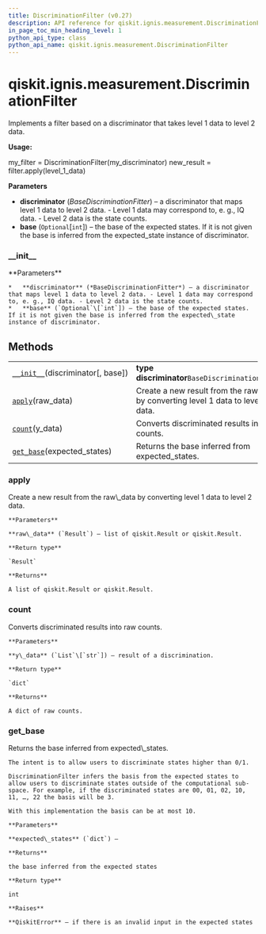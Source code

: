```yaml
---
title: DiscriminationFilter (v0.27)
description: API reference for qiskit.ignis.measurement.DiscriminationFilter in qiskit v0.27
in_page_toc_min_heading_level: 1
python_api_type: class
python_api_name: qiskit.ignis.measurement.DiscriminationFilter
---
```


<span id="qiskit-ignis-measurement-discriminationfilter" />

# qiskit.ignis.measurement.DiscriminationFilter

<Class id="qiskit.ignis.measurement.DiscriminationFilter" isDedicatedPage={true} github="https://github.com/qiskit-community/qiskit-ignis/tree/stable/0.6/qiskit/ignis/measurement/discriminator/filters.py" signature="DiscriminationFilter(discriminator, base=None)" modifiers="class">
  Implements a filter based on a discriminator that takes level 1 data to level 2 data.

  **Usage:**

  my\_filter = DiscriminationFilter(my\_discriminator) new\_result = filter.apply(level\_1\_data)

  **Parameters**

  *   **discriminator** (*BaseDiscriminationFitter*) – a discriminator that maps level 1 data to level 2 data. - Level 1 data may correspond to, e. g., IQ data. - Level 2 data is the state counts.
  *   **base** (`Optional`\[`int`]) – the base of the expected states. If it is not given the base is inferred from the expected\_state instance of discriminator.

  ### \_\_init\_\_

  <Function id="qiskit.ignis.measurement.DiscriminationFilter.__init__" signature="__init__(discriminator, base=None)">
    **Parameters**

    *   **discriminator** (*BaseDiscriminationFitter*) – a discriminator that maps level 1 data to level 2 data. - Level 1 data may correspond to, e. g., IQ data. - Level 2 data is the state counts.
    *   **base** (`Optional`\[`int`]) – the base of the expected states. If it is not given the base is inferred from the expected\_state instance of discriminator.
  </Function>

  ## Methods

  |                                                                                                                                                        |                                                                                    |
  | ------------------------------------------------------------------------------------------------------------------------------------------------------ | ---------------------------------------------------------------------------------- |
  | [`__init__`](#qiskit.ignis.measurement.DiscriminationFilter.__init__ "qiskit.ignis.measurement.DiscriminationFilter.__init__")(discriminator\[, base]) | **type discriminator**`BaseDiscriminationFitter`                                   |
  | [`apply`](#qiskit.ignis.measurement.DiscriminationFilter.apply "qiskit.ignis.measurement.DiscriminationFilter.apply")(raw\_data)                       | Create a new result from the raw\_data by converting level 1 data to level 2 data. |
  | [`count`](#qiskit.ignis.measurement.DiscriminationFilter.count "qiskit.ignis.measurement.DiscriminationFilter.count")(y\_data)                         | Converts discriminated results into raw counts.                                    |
  | [`get_base`](#qiskit.ignis.measurement.DiscriminationFilter.get_base "qiskit.ignis.measurement.DiscriminationFilter.get_base")(expected\_states)       | Returns the base inferred from expected\_states.                                   |

  ### apply

  <Function id="qiskit.ignis.measurement.DiscriminationFilter.apply" signature="apply(raw_data)">
    Create a new result from the raw\_data by converting level 1 data to level 2 data.

    **Parameters**

    **raw\_data** (`Result`) – list of qiskit.Result or qiskit.Result.

    **Return type**

    `Result`

    **Returns**

    A list of qiskit.Result or qiskit.Result.
  </Function>

  ### count

  <Function id="qiskit.ignis.measurement.DiscriminationFilter.count" signature="count(y_data)">
    Converts discriminated results into raw counts.

    **Parameters**

    **y\_data** (`List`\[`str`]) – result of a discrimination.

    **Return type**

    `dict`

    **Returns**

    A dict of raw counts.
  </Function>

  ### get\_base

  <Function id="qiskit.ignis.measurement.DiscriminationFilter.get_base" signature="get_base(expected_states)" modifiers="static">
    Returns the base inferred from expected\_states.

    The intent is to allow users to discriminate states higher than 0/1.

    DiscriminationFilter infers the basis from the expected states to allow users to discriminate states outside of the computational sub-space. For example, if the discriminated states are 00, 01, 02, 10, 11, …, 22 the basis will be 3.

    With this implementation the basis can be at most 10.

    **Parameters**

    **expected\_states** (`dict`) –

    **Returns**

    the base inferred from the expected states

    **Return type**

    int

    **Raises**

    **QiskitError** – if there is an invalid input in the expected states
  </Function>
</Class>

